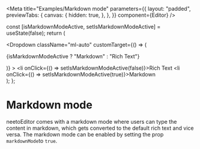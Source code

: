 


<Meta
  title="Examples/Markdown mode"
  parameters={{
    layout: "padded",
    previewTabs: {
      canvas: {
        hidden: true,
      },
    },
  }}
  component={Editor}
/>

  const [isMarkdownModeActive, setIsMarkdownModeActive] = useState(false);
  return (
    <div className="ml-auto flex flex-1 flex-col">
      <Dropdown
        className="ml-auto"
        customTarget={() => (
          <div className="flex cursor-pointer items-center space-x-2 rounded-sm bg-gray-200 px-2 py-1 transition-colors duration-100 hover:bg-gray-300">
            <p> {isMarkdownModeActive ? "Markdown" : "Rich Text"}</p>
            <Down size={18} />
          </div>
        )}
      >
        <li onClick={() => setIsMarkdownModeActive(false)}>Rich Text</li>
        <li onClick={() => setIsMarkdownModeActive(true)}>Markdown</li>
      </Dropdown>
      <Editor markdownMode={isMarkdownModeActive} menuType="bubble" />
    </div>
  );
};

# Markdown mode

neetoEditor comes with a markdown mode where users can type the content in
markdown, which gets converted to the default rich text and vice versa. The
markdown mode can be enabled by setting the prop `markdownMode`to `true`.

<Canvas>
  <Story
    name="Markdown mode"
    parameters={{ docs: { source: { code: MARKDOWN_MODE_CODE_SAMPLE } } }}
  >
    <MarkdownMode />
  </Story>
</Canvas>
